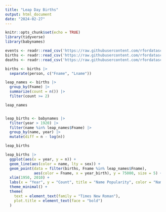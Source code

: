 ```yaml
---
title: "Leap Day Births"
output: html_document
date: "2024-02-27"
---
```


```r
knitr::opts_chunk$set(echo = TRUE)
library(tidyverse)
library(babynames)
```

```r
events <- readr::read_csv('https://raw.githubusercontent.com/rfordatascience/tidytuesday/master/data/2024/2024-02-27/events.csv')
births <- readr::read_csv('https://raw.githubusercontent.com/rfordatascience/tidytuesday/master/data/2024/2024-02-27/births.csv')
deaths <- readr::read_csv('https://raw.githubusercontent.com/rfordatascience/tidytuesday/master/data/2024/2024-02-27/deaths.csv')
```

```r
births <- births |>
  separate(person, c("Fname", "Lname"))
```



```r
leap_names <- births |> 
  group_by(Fname) |> 
  summarize(count = n()) |> 
  filter(count >= 2)

leap_names


leap_births <- babynames |> 
  filter(year > 1920) |> 
  filter(name %in% leap_names$Fname) |> 
  group_by(name, year) |> 
  mutate(diff = n - log(n))

leap_births
```

```r
leap_births |> 
  ggplot(aes(x = year, y = n)) +
  geom_line(aes(color = name, lty = sex)) +
  geom_point(data = filter(births, Fname %in% leap_names$Fname),
             aes(color = Fname, x = year_birth), y = 75000, size = 5) +
  xlim(1950, 2010) +
  labs(x = "Year", y = "Count", title = "Name Popularity", color = "Name", lty = "Sex") +
  theme_minimal() +
  theme(
    text = element_text(family = "Times New Roman"),
    plot.title = element_text(face = "bold")
  )
```

